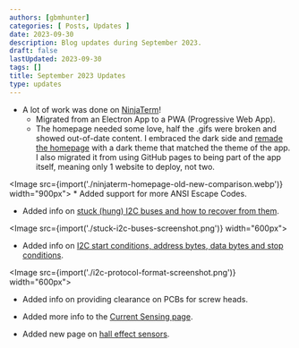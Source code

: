 ```yaml
---
authors: [gbmhunter]
categories: [ Posts, Updates ]
date: 2023-09-30
description: Blog updates during September 2023.
draft: false
lastUpdated: 2023-09-30
tags: []
title: September 2023 Updates
type: updates
---
```



* A lot of work was done on [NinjaTerm](https://ninjaterm.mbedded.ninja/)!
    * Migrated from an Electron App to a PWA (Progressive Web App).
    * The homepage needed some love, half the .gifs were broken and showed out-of-date content. I embraced the dark side and [remade the homepage](https://ninjaterm.mbedded.ninja/) with a dark theme that matched the theme of the app. I also migrated it from using GitHub pages to being part of the app itself, meaning only 1 website to deploy, not two.

<Image src={import('./ninjaterm-homepage-old-new-comparison.webp')} width="900px"></Image>
    * Added support for more ANSI Escape Codes.

* Added info on [stuck (hung) I2C buses and how to recover from them](/electronics/communication-protocols/i2c-communication-protocol/#stuck-i2c-buses).

<Image src={import('./stuck-i2c-buses-screenshot.png')} width="600px"></Image>

* Added info on [I2C start conditions, address bytes, data bytes and stop conditions](/electronics/communication-protocols/i2c-communication-protocol/#protocol-format).

<Image src={import('./i2c-protocol-format-screenshot.png')} width="600px"></Image>

* Added info on providing clearance on PCBs for screw heads.

* Added more info to the [Current Sensing page](/electronics/circuit-design/current-sensing/). 

* Added new page on [hall effect sensors](/electronics/components/hall-effect-sensors/).
